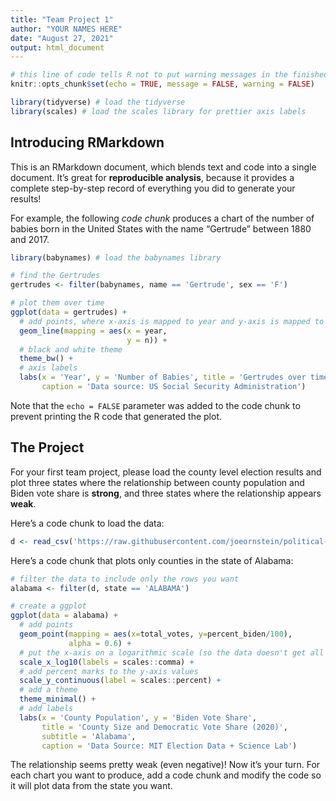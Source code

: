 ```yaml
---
title: "Team Project 1"
author: "YOUR NAMES HERE"
date: "August 27, 2021"
output: html_document
---
```


```r

# this line of code tells R not to put warning messages in the finished document 
knitr::opts_chunk$set(echo = TRUE, message = FALSE, warning = FALSE)

library(tidyverse) # load the tidyverse
library(scales) # load the scales library for prettier axis labels
```

## Introducing RMarkdown

This is an RMarkdown document, which blends text and code into a single document. It's great for **reproducible analysis**, because it provides a complete step-by-step record of everything you did to generate your results!

For example, the following *code chunk* produces a chart of the number of babies born in the United States with the name "Gertrude" between 1880 and 2017.

```r

library(babynames) # load the babynames library

# find the Gertrudes
gertrudes <- filter(babynames, name == 'Gertrude', sex == 'F')

# plot them over time
ggplot(data = gertrudes) +
  # add points, where x-axis is mapped to year and y-axis is mapped to n 
  geom_line(mapping = aes(x = year, 
                          y = n)) +
  # black and white theme
  theme_bw() +
  # axis labels
  labs(x = 'Year', y = 'Number of Babies', title = 'Gertrudes over time',
       caption = 'Data source: US Social Security Administration')
```

Note that the `echo = FALSE` parameter was added to the code chunk to prevent printing the R code that generated the plot.

## The Project

For your first team project, please load the county level election results and plot three states where the relationship between county population and Biden vote share is **strong**, and three states where the relationship appears **weak**.

Here's a code chunk to load the data:

```r
d <- read_csv('https://raw.githubusercontent.com/joeornstein/political-analysis-in-R/main/data/county-results-2020.csv')
```

Here's a code chunk that plots only counties in the state of Alabama:

```r
# filter the data to include only the rows you want
alabama <- filter(d, state == 'ALABAMA')

# create a ggplot
ggplot(data = alabama) +
  # add points
  geom_point(mapping = aes(x=total_votes, y=percent_biden/100),
             alpha = 0.6) +
  # put the x-axis on a logarithmic scale (so the data doesn't get all squished to the left)
  scale_x_log10(labels = scales::comma) +
  # add percent marks to the y-axis values
  scale_y_continuous(label = scales::percent) +
  # add a theme
  theme_minimal() +
  # add labels
  labs(x = 'County Population', y = 'Biden Vote Share',
       title = 'County Size and Democratic Vote Share (2020)',
       subtitle = 'Alabama',
       caption = 'Data Source: MIT Election Data + Science Lab')
```

The relationship seems pretty weak (even negative)! Now it's your turn. For each chart you want to produce, add a code chunk and modify the code so it will plot data from the state you want.
